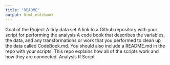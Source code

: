 ---
title: "README"
output: html_notebook
---

Goal of the Project
A tidy data set
A link to a Github repository with your script for performing the analysis
A code book that describes the variables, the data, and any transformations or work that you performed to clean up the data called CodeBook.md. You should also include a README.md in the repo with your scripts. This repo explains how all of the scripts work and how they are connected.
Analysis R Script